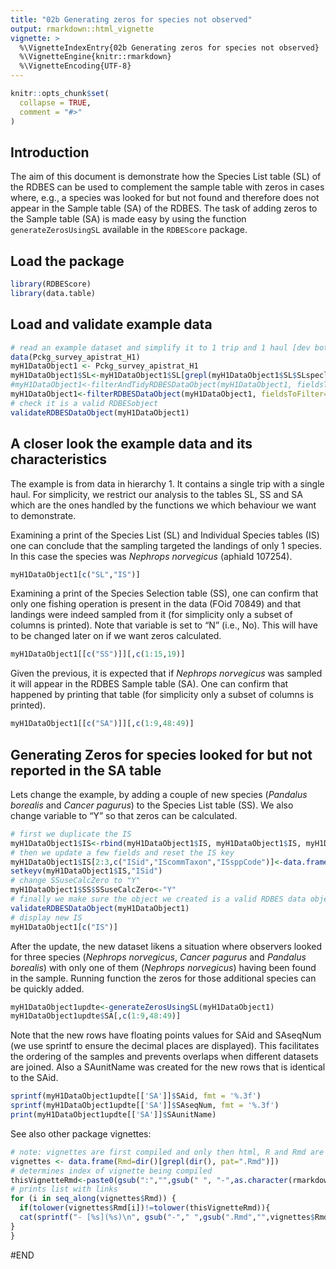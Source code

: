 ```yaml
---
title: "02b Generating zeros for species not observed"
output: rmarkdown::html_vignette
vignette: >
  %\VignetteIndexEntry{02b Generating zeros for species not observed}
  %\VignetteEngine{knitr::rmarkdown}
  %\VignetteEncoding{UTF-8}
---
```


```r
knitr::opts_chunk$set(
  collapse = TRUE,
  comment = "#>"
)
```


## Introduction

The aim of this document is demonstrate how the Species List table (SL) of the RDBES can be used to complement the sample table with zeros in cases where, e.g., a species was looked for but not found and therefore does not appear in the Sample table (SA) of the RDBES. The task of adding zeros to the Sample table (SA) is made easy by using the function `generateZerosUsingSL` available in the `RDBEScore` package.

## Load the package

```r
library(RDBEScore)
library(data.table)
```

## Load and validate example data

```r
# read an example dataset and simplify it to 1 trip and 1 haul [dev bote: this section needs to be reworked when data and filterRDBESDataObject are  updated]
data(Pckg_survey_apistrat_H1)
myH1DataObject1 <- Pckg_survey_apistrat_H1
myH1DataObject1$SL<-myH1DataObject1$SL[grepl(myH1DataObject1$SL$SLspeclistName, pat="Pckg_survey_apistrat_H1"),]
#myH1DataObject1<-filterAndTidyRDBESDataObject(myH1DataObject1, fieldsToFilter="FOid",valuesToFilter=70849, killOrphans = TRUE)
myH1DataObject1<-filterRDBESDataObject(myH1DataObject1, fieldsToFilter="SSid",valuesToFilter=myH1DataObject1$SS$SSid[1], killOrphans = TRUE)
# check it is a valid RDBESobject
validateRDBESDataObject(myH1DataObject1)
```

## A closer look the example data and its characteristics

The example is from data in hierarchy 1. It contains a single trip with a single haul. For simplicity, we restrict our analysis to the tables SL, SS and SA which are the ones handled by the functions we which behaviour we want to demonstrate. 

Examining a print of the Species List (SL) and Individual Species tables (IS) one can conclude that the sampling targeted the landings of only 1 species. In this case the species was *Nephrops norvegicus* (aphiaId 107254).

```r
myH1DataObject1[c("SL","IS")]
```

Examining a print of the Species Selection table (SS), one can confirm that only one fishing operation is present in the data (FOid 70849) and that landings were indeed sampled from it (for simplicity only a subset of columns is printed). Note that variable \code{SSuseCalcZero} is set to "N" (i.e., No). This will have to be changed later on if we want zeros calculated.

```r
myH1DataObject1[[c("SS")]][,c(1:15,19)]
```
Given the previous, it is  expected that if *Nephrops norvegicus* was sampled it will appear in the RDBES Sample table (SA). One can confirm that happened by printing that table (for simplicity only a subset of columns is printed).
```r
myH1DataObject1[[c("SA")]][,c(1:9,48:49)]
```

## Generating Zeros for species looked for but not reported in the SA table

Lets change the example, by adding a couple of new species (*Pandalus borealis* and *Cancer pagurus*) to the Species List table (SS). We also change variable \code{SSuseCalcZero} to "Y" so that zeros can be calculated.     
```r
# first we duplicate the IS
myH1DataObject1$IS<-rbind(myH1DataObject1$IS, myH1DataObject1$IS, myH1DataObject1$IS)
# then we update a few fields and reset the IS key
myH1DataObject1$IS[2:3,c("ISid","IScommTaxon","ISsppCode")]<-data.frame(c(1002, 1003),c(107276, 107649),   c(107276, 107649))
setkeyv(myH1DataObject1$IS,"ISid")
# change SSuseCalcZero to "Y"
myH1DataObject1$SS$SSuseCalcZero<-"Y"
# finally we make sure the object we created is a valid RDBES data object. No message is a good sign.
validateRDBESDataObject(myH1DataObject1)
# display new IS
myH1DataObject1[c("IS")]
```

After the update, the new dataset likens a situation where observers looked for three species (*Nephrops norvegicus*, *Cancer pagurus* and *Pandalus borealis*) with only one of them (*Nephrops norvegicus*) having been found in the sample. Running function \code{generateZerosUsingSL} the zeros for those additional species can be quickly added. 

```r
myH1DataObject1updte<-generateZerosUsingSL(myH1DataObject1)
myH1DataObject1updte$SA[,c(1:9,48:49)]
```
Note that the new rows have floating points values for SAid and SAseqNum (we use sprintf to ensure the decimal places are displayed). This facilitates the ordering of the samples and prevents overlaps when different datasets are joined. Also a SAunitName was created for the new rows that is identical to the SAid.
```r
sprintf(myH1DataObject1updte[['SA']]$SAid, fmt = '%.3f')
sprintf(myH1DataObject1updte[['SA']]$SAseqNum, fmt = '%.3f')
print(myH1DataObject1updte[['SA']]$SAunitName)
```


See also other package vignettes:

```r
# note: vignettes are first compiled and only then html, R and Rmd are moved to folder doc
vignettes <- data.frame(Rmd=dir()[grepl(dir(), pat=".Rmd")])
# determines index of vignette being compiled
thisVignetteRmd<-paste0(gsub(":","",gsub(" ", "-",as.character(rmarkdown::metadata$title))),".Rmd")
# prints list with links
for (i in seq_along(vignettes$Rmd)) {
  if(tolower(vignettes$Rmd[i])!=tolower(thisVignetteRmd)){
  cat(sprintf("- [%s](%s)\n", gsub("-"," ",gsub(".Rmd","",vignettes$Rmd[i])), gsub(".Rmd",".html",vignettes$Rmd[i])))
}
}
```

#END

